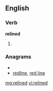 ==English==

===Verb===
'''relined'''

# {{past of|[[reline]]}}

===Anagrams===
* {{alphagram|deeilnr}}
* [[redline#English|redline]], [[red line#English|red line]]

[[mg:relined]]
[[vi:relined]]